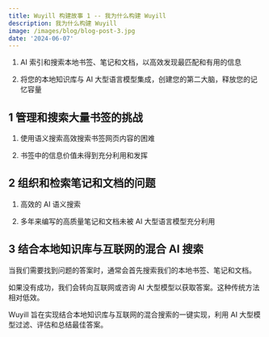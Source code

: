 ```yaml
---
title: Wuyill 构建故事 1 -- 我为什么构建 Wuyill
description: 我为什么构建 Wuyill
image: /images/blog/blog-post-3.jpg
date: '2024-06-07'
---
```


1. AI 索引和搜索本地书签、笔记和文档，以高效发现最匹配和有用的信息

2. 将您的本地知识库与 AI 大型语言模型集成，创建您的第二大脑，释放您的记忆容量

## 1 管理和搜索大量书签的挑战

1. 使用语义搜索高效搜索书签网页内容的困难

2. 书签中的信息价值未得到充分利用和发挥

## 2 组织和检索笔记和文档的问题

1. 高效的 AI 语义搜索

2. 多年来编写的高质量笔记和文档未被 AI 大型语言模型充分利用

## 3 结合本地知识库与互联网的混合 AI 搜索

当我们需要找到问题的答案时，通常会首先搜索我们的本地书签、笔记和文档。

如果没有成功，我们会转向互联网或咨询 AI 大型模型以获取答案。这种传统方法相对低效。

Wuyill 旨在实现结合本地知识库与互联网的混合搜索的一键实现，利用 AI 大型模型过滤、评估和总结最佳答案。

